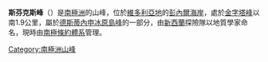 {{coord|72|17|S|165|35|E|display=title}}

'''斯芬克斯峰'''（{{lang-en|Sphinx Peak}}）是[[南極洲|南極洲]]的山峰，位於[[維多利亞地|維多利亞地]]的[[彭內爾海岸|彭內爾海岸]]，處於[[金字塔峰|金字塔峰]]以南1.9公里，屬於[[德斯蒂內申冰原島峰|德斯蒂內申冰原島峰]]的一部分，由[[新西蘭|新西蘭]]探險隊以地質學家命名，現時由[[南極條約體系|南極條約體系]]管理。

{{Antarctica-geo-stub}}
[[Category:南極洲山峰|Category:南極洲山峰]]